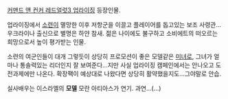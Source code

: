 [[커맨드 앤 컨커 레드얼럿3 업라이징]] 등장인물.

업라이징에서 [[소련]]이 멸망한 이후 저항군을 이끌고 플레이어를 돕고있는 보조 사령관...우크라이나 출신으로 별명은 하얀 참새. 젊은 나이에도 불구하고 소비에트의 떠오르는 희망으로서 높이 평가받는 인물. 

소련의 여군인들이 대개 그렇듯이 상당히 프로모션이 좋은 모델같은 [[미녀]]로, 그녀가 얼마나 통솔력있는 리더인지 잘 보여준다...지만 사실 업라이징 캠페인에서는 안나오고 도전과제에만 나온다.  확장팩이 예상대로 나왔다면 상당히 활약했을지도...그야말로 안습.

실사배우는 이스라엘의 '''모델''' 모란 아티아스가 연기. 과연...(...)
